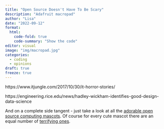 ```yaml
---
title: "Open Source Doesn't Have To Be Scary"
description: "Adafruit macropad"
author: "Lisa"
date: "2022-09-12"
format:
  html:
    code-fold: true
    code-summary: "Show the code"
editor: visual
image: "img/macropad.jpg"
categories:
  - coding
  - opinions
draft: true
freeze: true
---
```


https://www.itjungle.com/2017/10/30/it-horror-stories/

https://engineering.rice.edu/news/hadley-wickham-identifies-good-design-data-science

And on a complete side tangent - just take a look at all the [adorable open source computing mascots](https://en.wikipedia.org/wiki/List_of_computing_mascots). Of course for every cute mascot there are an equal number of [terrifying ones](https://www.wired.com/2007/05/gallery-mascots/).

